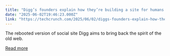```yaml
---
title: "Digg’s founders explain how they’re building a site for humans in the AI era"
date: "2025-06-02T19:46:23.000Z"
link: "https://techcrunch.com/2025/06/02/diggs-founders-explain-how-theyre-building-a-site-for-humans-in-the-ai-era/"
---
```


The rebooted version of social site Digg aims to bring back the spirit of the old web.

[Read more](https://techcrunch.com/2025/06/02/diggs-founders-explain-how-theyre-building-a-site-for-humans-in-the-ai-era/)

